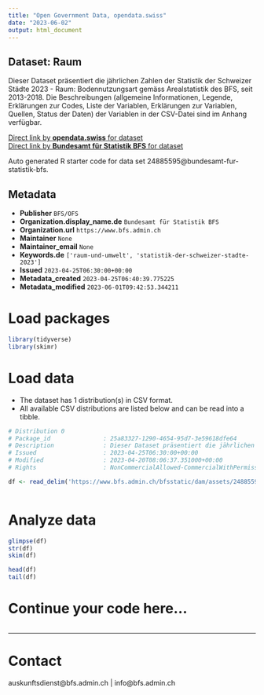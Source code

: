 ```yaml
---
title: "Open Government Data, opendata.swiss"
date: "2023-06-02"
output: html_document
---
```


## Dataset: Raum

Dieser Dataset präsentiert die jährlichen Zahlen der Statistik der Schweizer Städte 2023 - Raum: Bodennutzungsart gemäss Arealstatistik des BFS, seit 2013-2018. Die Beschreibungen (allgemeine Informationen, Legende, Erklärungen zur Codes, Liste der Variablen, Erklärungen zur Variablen, Quellen, Status der Daten) der Variablen in der CSV-Datei sind im Anhang verfügbar.

[Direct link by **opendata.swiss** for dataset](https://opendata.swiss/de/dataset/raum)<br>
[Direct link by **Bundesamt für Statistik BFS** for dataset](https://www.bfs.admin.ch/asset/de/ts-b-ssv-02-2023)

Auto generated R starter code for data set 24885595@bundesamt-fur-statistik-bfs.

## Metadata

- **Publisher** `BFS/OFS`
- **Organization.display_name.de** `Bundesamt für Statistik BFS`
- **Organization.url** `https://www.bfs.admin.ch`
- **Maintainer** `None`
- **Maintainer_email** `None`
- **Keywords.de** `['raum-und-umwelt', 'statistik-der-schweizer-stadte-2023']`
- **Issued** `2023-04-25T06:30:00+00:00`
- **Metadata_created** `2023-04-25T06:40:39.775225`
- **Metadata_modified** `2023-06-01T09:42:53.344211`


# Load packages

```r

library(tidyverse)
library(skimr)

```

# Load data

-   The dataset has 1 distribution(s) in CSV format.
-   All available CSV distributions are listed below and can be read into a tibble.

```r

# Distribution 0
# Package_id               : 25a83327-1290-4654-95d7-3e59618dfe64
# Description              : Dieser Dataset präsentiert die jährlichen Zahlen der Statistik der Schweizer Städte 2023 - Raum: Bodennutzungsart gemäss Arealstatistik des BFS, seit 2013-2018. Die Beschreibungen (allgemeine Informationen, Legende, Erklärungen zur Codes, Liste der Variablen, Erklärungen zur Variablen, Quellen, Status der Daten) der Variablen in der CSV-Datei sind im Anhang verfügbar.
# Issued                   : 2023-04-25T06:30:00+00:00
# Modified                 : 2023-04-20T08:06:37.351000+00:00
# Rights                   : NonCommercialAllowed-CommercialWithPermission-ReferenceRequired

df <- read_delim('https://www.bfs.admin.ch/bfsstatic/dam/assets/24885596/master')



```

# Analyze data

```r

glimpse(df)
str(df)
skim(df)

head(df)
tail(df)

```

# Continue your code here...

```r

```

------------------------------------------------------------------------

# Contact

auskunftsdienst@bfs.admin.ch | info@bfs.admin.ch
